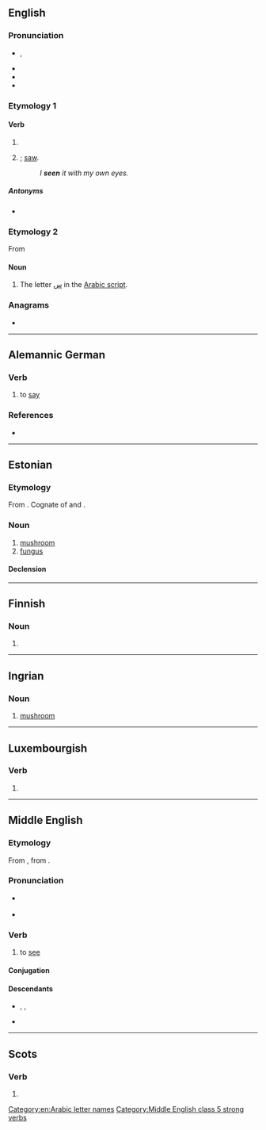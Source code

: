 {{also|sen|Seen|-seen}}
==English==

===Pronunciation===
* {{enPR|sēn}}, {{IPA|en|/ˈsiːn/|/ˈsɪn/|qual2=also}}
* {{audio|en|en-us-seen.ogg|Audio (US)}}
* {{rhymes|en|iːn}}
* {{homophones|en|scene}}

===Etymology 1===

====Verb====
{{head|en|verb form}}

# {{past participle of|en|see|nocat=1}}
# {{lb|en|nonstandard|dialectal}} {{en-simple past of|see}}; [[saw]].
#: ''I '''seen''' it with my own eyes.''

=====Antonyms=====
* {{l|en|unseen}}

===Etymology 2===
From {{bor|en|ar|سِين||}}

====Noun====
{{en-noun}}

# The letter [[س]] in the [[Arabic script]].

===Anagrams===
* {{anagrams|en|a=eens|Nees|eens|esne|sene|snee}}

[[Category:en:Arabic letter names]]

----

==Alemannic German==

===Verb===
{{head|gsw|verb}}

# {{lb|gsw|Issime}} to [[say]]

===References===
* {{R:Patuzzi}}

----

==Estonian==
{{wikipedia|lang=et|Seened}}

===Etymology===
From {{inh|et|fiu-fin-pro|*seeni}}. Cognate of {{cog|fi|sieni}} and {{cog|lv|sēne}}.

===Noun===
{{et-noun|seene|seent}}

# [[mushroom]]
# [[fungus]]

====Declension====
{{et-decl-suur|seen}}

----

==Finnish==

===Noun===
{{head|fi|noun form}}

# {{infl of|fi|see||gen|s}}

----

==Ingrian==

===Noun===
{{head|izh|noun}}

# [[mushroom]]

----

==Luxembourgish==

===Verb===
{{head|lb|verb form}}

# {{inflection of|lb|seenen||2|s|impr}}

----

==Middle English==

===Etymology===
{{PIE root|enm|sekʷ|id=see}}
From {{inh|enm|ang|sēon}}, from {{inh|enm|gem-pro|*sehwaną}}.

===Pronunciation===
* {{a|Early Middle English}} {{IPA|enm|/søːn/}}
* {{IPA|enm|/seːn/}}

===Verb===
{{head|enm|verb}}

# to [[see]]

====Conjugation====
{{enm-conj|type=strong|class=5|see|seeþ, seen|seest|seeþ, seen|seeþ|seeþ, seen|see|seen|seende, seinge|(y)seen|saw|sawen|sawe(st)|sawen|saw|sawen|sawe|sawen|see|seeþ, seen}}

====Descendants====
* {{desc|sco|se}}, {{l|sco|sie}}, {{l|sco|see}}
* {{desc|en|see}}

[[Category:Middle English class 5 strong verbs]]

----

==Scots==

===Verb===
{{head|sco|past participle}}

# {{past participle of|sco|sei|nocat=1}}
